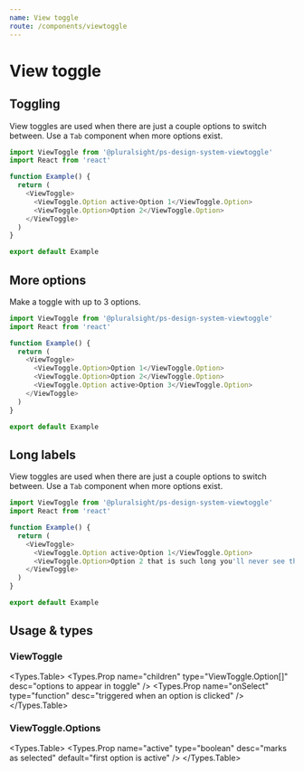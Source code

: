 ```yaml
---
name: View toggle
route: /components/viewtoggle
---
```




# View toggle

## Toggling

View toggles are used when there are just a couple options to switch between. Use a `Tab` component when more options exist.

```typescript
import ViewToggle from '@pluralsight/ps-design-system-viewtoggle'
import React from 'react'

function Example() {
  return (
    <ViewToggle>
      <ViewToggle.Option active>Option 1</ViewToggle.Option>
      <ViewToggle.Option>Option 2</ViewToggle.Option>
    </ViewToggle>
  )
}

export default Example
```

## More options

Make a toggle with up to 3 options.

```typescript
import ViewToggle from '@pluralsight/ps-design-system-viewtoggle'
import React from 'react'

function Example() {
  return (
    <ViewToggle>
      <ViewToggle.Option>Option 1</ViewToggle.Option>
      <ViewToggle.Option>Option 2</ViewToggle.Option>
      <ViewToggle.Option active>Option 3</ViewToggle.Option>
    </ViewToggle>
  )
}

export default Example
```

## Long labels

View toggles are used when there are just a couple options to switch between. Use a `Tab` component when more options exist.

```typescript
import ViewToggle from '@pluralsight/ps-design-system-viewtoggle'
import React from 'react'

function Example() {
  return (
    <ViewToggle>
      <ViewToggle.Option active>Option 1</ViewToggle.Option>
      <ViewToggle.Option>Option 2 that is such long you'll never see the end of it</ViewToggle.Option>
    </ViewToggle>
  )
}

export default Example
```

## Usage & types

<Usage
  install="npm install @pluralsight/ps-design-system-viewtoggle"
  import="import ViewToggle from '@pluralsight/ps-design-system-viewtoggle'"
  packageName="viewtoggle"
/>

### ViewToggle

<Types.Table>
  <Types.Prop
    name="children"
    type="ViewToggle.Option[]"
    desc="options to appear in toggle"
  />
  <Types.Prop
    name="onSelect"
    type="function"
    desc="triggered when an option is clicked"
  />
</Types.Table>

### ViewToggle.Options

<Types.Table>
  <Types.Prop
    name="active"
    type="boolean"
    desc="marks as selected"
    default="first option is active"
  />
</Types.Table>

